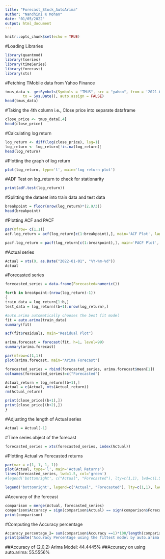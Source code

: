 ---
title: "Forecast_Stock_AutoArima"
author: "Nandhini K Mohan"
date: "01/05/2022"
output: html_document
---

```{r setup, include=FALSE}
knitr::opts_chunk$set(echo = TRUE)
```
#Loading Libraries
```{r}
library(quantmod)
library(tseries)
library(timeSeries)
library(forecast)
library(xts)
```

#Fetching TMobile data from Yahoo Finance
```{r}
tmus_data <- getSymbols(Symbols = "TMUS", src = "yahoo", from = '2021-05-02', 
        to = Sys.Date(), auto.assign = FALSE)
head(tmus_data)
```

#Taking the 4th column i.e., Close price into separate dataframe
```{r}
close_price <- tmus_data[,4]
head(close_price)
```
#Calculating log return
```{r}
log_return <- diff(log(close_price), lag=1)
log_return <- log_return[!is.na(log_return)]
head(log_return)
```
#Plotting the graph of log return
```{r}
plot(log_return, type='l', main='log return plot')
```

#ADF Test on log_return to check for stationarity
```{r}
print(adf.test(log_return))
```
#Splitting the dataset into train data and test data
```{r}
breakpoint = floor(nrow(log_return)*(2.9/3))
head(breakpoint)
```
#Plotting ACF and PACF 
```{r}
par(mfrow= c(1,1))
acf.log_return = acf(log_return[c(1:breakpoint),], main='ACF Plot', lag.max = 100)

pacf.log_return = pacf(log_return[c(1:breakpoint),], main='PACF Plot', lag.max = 100)
```
#Actual series
```{r}
Actual = xts(0, as.Date("2022-01-01", "%Y-%m-%d"))
Actual
```
#Forecasted series
```{r}
forecasted_series = data.frame(Forecasted=numeric())

for(b in breakpoint:(nrow(log_return)-1))
{
train_data = log_return[1:b,]
test_data = log_return[(b+1):nrow(log_return),]

#auto.arima automatically chooses the best fit model
fit = auto.arima(train_data)
summary(fit)

acf(fit$residuals, main="Residual Plot")

arima.forecast = forecast(fit, h=1, level=99)
summary(arima.forecast)

par(mfrow=c(1,1))
plot(arima.forecast, main="Arima Forecast")

forecasted_series = rbind(forecasted_series, arima.forecast$mean[1])
colnames(forecasted_series)=c("Forecasted")

Actual_return = log_return[(b+1),]
Actual = c(Actual, xts(Actual_return))
rm(Actual_return)

print(close_price[(b+1),])
print(close_price[(b+2),])
}
```
#Adjusting the length of Actual series
```{r}
Actual = Actual[-1]
```
#Time series object of the forecast
```{r}
forecasted_series = xts(forecasted_series, index(Actual))
```
#Plotting Actual vs Forecasted returns
```{r}
par(mar = c(1, 1, 1, 1))
plot(Actual, type='l', main='Actual Returns')
lines(forecasted_series, lwd=1.5, col='green')
#legend('bottomright', c("Actual", "Forecasted"), lty=c(1,1), lwd=c(1.5,1.5), col=c('black', 'red'))

legend('bottomright', legend=c("Actual", "Forecasted"), lty=c(1,1), lwd=c(1.5,1.5), col = c("blue","green"))
```
#Accuracy of the forecast
```{r}
comparison = merge(Actual, forecasted_series)
comparison$Accuracy = sign(comparison$Actual) == sign(comparison$Forecasted)
print(comparison)
```
#Computing the Accuracy percentage
```{r}
Accuracy_percentage_2= sum(comparison$Accuracy ==1)*100/length(comparison$Accuracy)
print(paste("Accuracy Percentage using the fittest model by auto.arima: " ,Accuracy_percentage_2))
```
##Accuracy of (2,0,2) Arima Model: 44.4445%
##Accuracy on using auto.arima: 55.5556%
